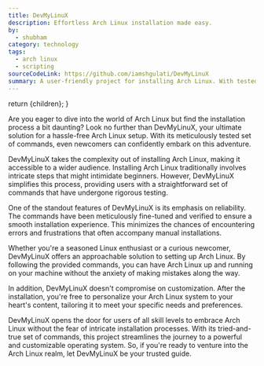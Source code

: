 ```yaml
---
title: DevMyLinuX
description: Effortless Arch Linux installation made easy.
by:
  - shubham
category: technology
tags:
  - arch linux
  - scripting
sourceCodeLink: https://github.com/iamshgulati/DevMyLinuX
summary: A user-friendly project for installing Arch Linux. With tested commands, it eases the process, especially for newcomers. The project ensures reliability, reducing errors. It's suitable for all, letting you personalize your system afterward. Simplify Arch Linux installation with DevMyLinuX.
---
```



  return <ContentLayout metadata={metadata}>{children}</ContentLayout>;
}

Are you eager to dive into the world of Arch Linux but find the installation process a bit daunting? Look no further than DevMyLinuX, your ultimate solution for a hassle-free Arch Linux setup. With its meticulously tested set of commands, even newcomers can confidently embark on this adventure.

DevMyLinuX takes the complexity out of installing Arch Linux, making it accessible to a wider audience. Installing Arch Linux traditionally involves intricate steps that might intimidate beginners. However, DevMyLinuX simplifies this process, providing users with a straightforward set of commands that have undergone rigorous testing.

One of the standout features of DevMyLinuX is its emphasis on reliability. The commands have been meticulously fine-tuned and verified to ensure a smooth installation experience. This minimizes the chances of encountering errors and frustrations that often accompany manual installations.

Whether you're a seasoned Linux enthusiast or a curious newcomer, DevMyLinuX offers an approachable solution to setting up Arch Linux. By following the provided commands, you can have Arch Linux up and running on your machine without the anxiety of making mistakes along the way.

In addition, DevMyLinuX doesn't compromise on customization. After the installation, you're free to personalize your Arch Linux system to your heart's content, tailoring it to meet your specific needs and preferences.

DevMyLinuX opens the door for users of all skill levels to embrace Arch Linux without the fear of intricate installation processes. With its tried-and-true set of commands, this project streamlines the journey to a powerful and customizable operating system. So, if you're ready to venture into the Arch Linux realm, let DevMyLinuX be your trusted guide.
